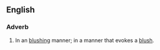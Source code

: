 ==English==
===Adverb===
{{en-adv}}
# In an [[blushing]] manner; in a manner that evokes a [[blush]].